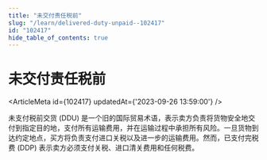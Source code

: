 ```yaml
---
title: "未交付责任税前"
slug: "/learn/delivered-duty-unpaid--102417"
id: "102417"
hide_table_of_contents: true
---
```



# 未交付责任税前

<ArticleMeta id={102417} updatedAt={'2023-09-26 13:59:00'} />
<div className='border-solid border-b border-t-0 my-4 border-[var(--ifm-color-gray-300)]' />

未支付税前交货 (DDU) 是一个旧的国际贸易术语，表示卖方负责将货物安全地交付到指定目的地，支付所有运输费用，并在运输过程中承担所有风险。一旦货物到达约定地点，买方将负责支付进口关税以及进一步的运输费用。然而，已支付完税费 (DDP) 表示卖方必须支付关税、进口清关费用和任何税费。
